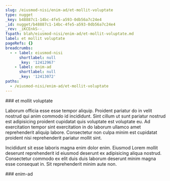 ```yaml
---
slug: /eiusmod-nisi/enim-ad/et-mollit-voluptate
type: nugget
_key: b48887c1-14bc-4fe5-a593-0db56a7c24e4
_id: nugget/b48887c1-14bc-4fe5-a593-0db56a7c24e4
_rev: _iKCEnkS--_
fspath: blah/eiusmod-nisi/enim-ad/et-mollit-voluptate.md
label: et mollit voluptate
pageRefs: {}
breadcrumbs:
  - - label: eiusmod-nisi
      shortlabel: null
      _key: '12412967'
    - label: enim-ad
      shortlabel: null
      _key: '12413072'
paths:
  - /eiusmod-nisi/enim-ad/et-mollit-voluptate
---
```


<NuggetArea>
<Nugget slug="/eiusmod-nisi/enim-ad/et-mollit-voluptate" type="nugget" _key="b48887c1-14bc-4fe5-a593-0db56a7c24e4" _id="nugget/b48887c1-14bc-4fe5-a593-0db56a7c24e4" _rev="_iKCEnkS--_" fspath="blah/eiusmod-nisi/enim-ad/et-mollit-voluptate.md" label="et mollit voluptate" paths="/eiusmod-nisi/enim-ad/et-mollit-voluptate">
<NuggetBody>
### et mollit voluptate

Laborum officia esse esse tempor aliquip. Proident pariatur do in velit nostrud qui anim commodo id incididunt. Sint cillum ut sunt pariatur nostrud est adipisicing proident cupidatat quis voluptate est voluptate eu. Ad exercitation tempor sint exercitation in do laborum ullamco amet reprehenderit aliquip labore. Consectetur non culpa minim est cupidatat proident nisi reprehenderit pariatur mollit sint.

Incididunt sit esse laboris magna enim dolor enim. Eiusmod Lorem mollit deserunt reprehenderit id eiusmod deserunt ex adipisicing aliqua nostrud. Consectetur commodo ex elit duis duis laborum deserunt minim magna esse consequat in. Sit reprehenderit minim aute non.

</NuggetBody>
<Breadcrumbs>
<Crumbs>
<Crumb _key="12412967" label="eiusmod-nisi" /><Crumb _key="12413072" label="enim-ad" />
</Crumbs>
</Breadcrumbs>
</Nugget>

<NuggetsInbound>
</NuggetsInbound>
<NuggetsOutbound>
</NuggetsOutbound>
</NuggetArea>
<PassagesInbound>
<Passage direction="inbound" type="passage" _key="12413072" _id="passage/12413072" _rev="_iKCEnjy---" label="enim-ad" passage="enim-ad" fspath="blah/eiusmod-nisi/enim-ad" paths="/eiusmod-nisi/enim-ad" slug="/eiusmod-nisi/enim-ad">
<NuggetBody>
### enim-ad

</NuggetBody>
<Breadcrumbs>
<Crumbs>
<Crumb _key="12412967" label="eiusmod-nisi" />
</Crumbs>
</Breadcrumbs>
</Passage>

</PassagesInbound>
<PassagesOutbound>
</PassagesOutbound>